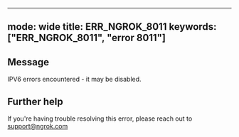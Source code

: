 
---
mode: wide
title: ERR_NGROK_8011
keywords: ["ERR_NGROK_8011", "error 8011"]
---

## Message
IPV6 errors encountered - it may be disabled.




## Further help
If you're having trouble resolving this error, please reach out to [support@ngrok.com](mailto:support@ngrok.com?subject=Help%20with%20ERR_NGROK_8011)


